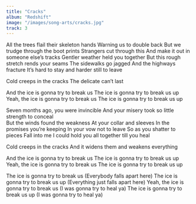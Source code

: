 ```yaml
---
title: "Cracks"
album: "Redshift"
image: "/images/song-arts/cracks.jpg"
track: 3
---
```


All the trees flail their skeleton hands
Warning us to double back
But we trudge through the boot prints
Strangers cut through this
And make it out in someone else’s tracks
Gentler weather held you together
But this rough stretch rends your seams
The sidewalks go jagged
And the highways fracture
It’s hard to stay and harder still to leave

Cold creeps in the cracks
The delicate can’t last

And the ice is gonna try to break us
The ice is gonna try to break us up
Yeah, the ice is gonna try to break us
The ice is gonna try to break us up

Seven months ago, you were invincible
And your misery took so little strength to conceal   
But the winds found the weakness
At your collar and sleeves
In the promises you’re keeping
In your vow not to leave
So as you shatter to pieces
Fall into me
I could hold you all together till you heal

Cold creeps in the cracks
And it widens them and weakens everything

And the ice is gonna try to break us
The ice is gonna try to break us up
Yeah, the ice is gonna try to break us
The ice is gonna try to break us up

The ice is gonna try to break us (Everybody falls apart here)
The ice is gonna try to break us up (Everything just falls apart here)
Yeah, the ice is gonna try to break us (I was gonna try to heal ya)
The ice is gonna try to break us up (I was gonna try to heal ya)
